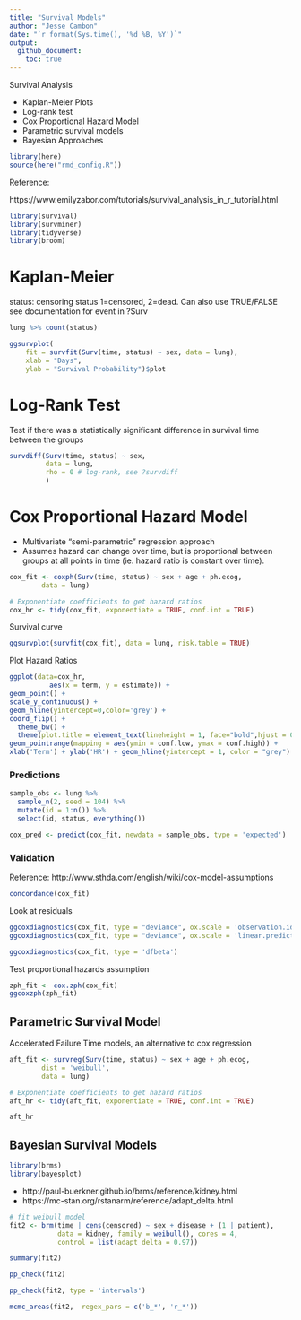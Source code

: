 ```yaml
---
title: "Survival Models"
author: "Jesse Cambon"
date: "`r format(Sys.time(), '%d %B, %Y')`"
output:
  github_document:
    toc: true
---
```


Survival Analysis 

* Kaplan-Meier Plots
* Log-rank test
* Cox Proportional Hazard Model
* Parametric survival models
* Bayesian Approaches

```r
library(here)
source(here("rmd_config.R"))
```

Reference:

https://www.emilyzabor.com/tutorials/survival_analysis_in_r_tutorial.html


```r
library(survival)
library(survminer)
library(tidyverse)
library(broom)
```


# Kaplan-Meier 

status: censoring status 1=censored, 2=dead. Can also use TRUE/FALSE see documentation for
event in ?Surv

```r
lung %>% count(status)
```


```r
ggsurvplot(
    fit = survfit(Surv(time, status) ~ sex, data = lung), 
    xlab = "Days", 
    ylab = "Survival Probability")$plot
```

# Log-Rank Test

Test if there was a statistically significant difference in survival time between the groups

```r
survdiff(Surv(time, status) ~ sex, 
         data = lung, 
         rho = 0 # log-rank, see ?survdiff
         )
```

# Cox Proportional Hazard Model

* Multivariate "semi-parametric" regression approach
* Assumes hazard can change over time, but is proportional between groups at all points in time (ie. hazard ratio is constant over time).


```r
cox_fit <- coxph(Surv(time, status) ~ sex + age + ph.ecog,
        data = lung)

# Exponentiate coefficients to get hazard ratios
cox_hr <- tidy(cox_fit, exponentiate = TRUE, conf.int = TRUE)
```

Survival curve

```r
ggsurvplot(survfit(cox_fit), data = lung, risk.table = TRUE)
```

Plot Hazard Ratios

```r
ggplot(data=cox_hr,
          aes(x = term, y = estimate)) +
geom_point() +
scale_y_continuous() +
geom_hline(yintercept=0,color='grey') +
coord_flip() +
  theme_bw() +
  theme(plot.title = element_text(lineheight = 1, face="bold",hjust = 0.5)) +
geom_pointrange(mapping = aes(ymin = conf.low, ymax = conf.high)) + 
xlab('Term') + ylab('HR') + geom_hline(yintercept = 1, color = "grey")
```

### Predictions 

```r
sample_obs <- lung %>% 
  sample_n(2, seed = 104) %>%
  mutate(id = 1:n()) %>%
  select(id, status, everything())

cox_pred <- predict(cox_fit, newdata = sample_obs, type = 'expected')

```



### Validation

Reference: 
http://www.sthda.com/english/wiki/cox-model-assumptions 


```r
concordance(cox_fit)
```


Look at residuals

```r
ggcoxdiagnostics(cox_fit, type = "deviance", ox.scale = 'observation.id')
ggcoxdiagnostics(cox_fit, type = "deviance", ox.scale = 'linear.predictions')
```

```r
ggcoxdiagnostics(cox_fit, type = 'dfbeta')
```



Test proportional hazards assumption

```r
zph_fit <- cox.zph(cox_fit)
ggcoxzph(zph_fit)
```

## Parametric Survival Model

Accelerated Failure Time models, an alternative to cox regression

```r
aft_fit <- survreg(Surv(time, status) ~ sex + age + ph.ecog,
        dist = 'weibull',
        data = lung)

# Exponentiate coefficients to get hazard ratios
aft_hr <- tidy(aft_fit, exponentiate = TRUE, conf.int = TRUE)

aft_hr
```





## Bayesian Survival Models

```r
library(brms)
library(bayesplot)
```

- http://paul-buerkner.github.io/brms/reference/kidney.html
- https://mc-stan.org/rstanarm/reference/adapt_delta.html 

```r
# fit weibull model
fit2 <- brm(time | cens(censored) ~ sex + disease + (1 | patient), 
            data = kidney, family = weibull(), cores = 4, 
            control = list(adapt_delta = 0.97))
```

```r
summary(fit2)
```



```r
pp_check(fit2)

pp_check(fit2, type = 'intervals')
```
```r
mcmc_areas(fit2,  regex_pars = c('b_*', 'r_*'))
```


